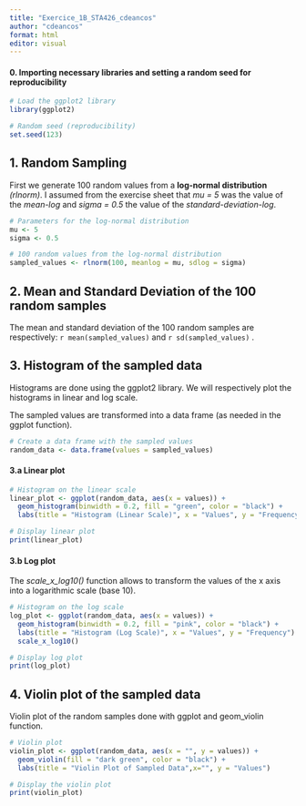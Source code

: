 ```yaml
---
title: "Exercice_1B_STA426_cdeancos"
author: "cdeancos"
format: html
editor: visual
---
```


#### 0. Importing necessary libraries and setting a random seed for reproducibility

```r
# Load the ggplot2 library
library(ggplot2)

# Random seed (reproducibility)
set.seed(123)
```

## 1. Random Sampling

First we generate 100 random values from a **log-normal distribution** *(rlnorm)*. I assumed from the exercise sheet that *mu = 5* was the value of the *mean-log* and *sigma = 0.5* the value of the *standard-deviation-log*.

```r
# Parameters for the log-normal distribution
mu <- 5
sigma <- 0.5

# 100 random values from the log-normal distribution
sampled_values <- rlnorm(100, meanlog = mu, sdlog = sigma)
```

## 2. Mean and Standard Deviation of the 100 random samples

The mean and standard deviation of the 100 random samples are respectively: `r mean(sampled_values)` and `r sd(sampled_values)` .

## 3. Histogram of the sampled data

Histograms are done using the ggplot2 library. We will respectively plot the histograms in linear and log scale.

The sampled values are transformed into a data frame (as needed in the ggplot function).

```r
# Create a data frame with the sampled values
random_data <- data.frame(values = sampled_values)
```

#### 3.a Linear plot

```r
# Histogram on the linear scale
linear_plot <- ggplot(random_data, aes(x = values)) +
  geom_histogram(binwidth = 0.2, fill = "green", color = "black") +
  labs(title = "Histogram (Linear Scale)", x = "Values", y = "Frequency")

# Display linear plot
print(linear_plot)
```

#### 3.b Log plot

The *scale_x\_log10()* function allows to transform the values of the x axis into a logarithmic scale (base 10).

```r
# Histogram on the log scale
log_plot <- ggplot(random_data, aes(x = values)) +
  geom_histogram(binwidth = 0.2, fill = "pink", color = "black") +
  labs(title = "Histogram (Log Scale)", x = "Values", y = "Frequency") +
  scale_x_log10()

# Display log plot
print(log_plot)
```

## 4. Violin plot of the sampled data

Violin plot of the random samples done with ggplot and geom_violin function.

```r
# Violin plot
violin_plot <- ggplot(random_data, aes(x = "", y = values)) +
  geom_violin(fill = "dark green", color = "black") +
  labs(title = "Violin Plot of Sampled Data",x="", y = "Values") 

# Display the violin plot
print(violin_plot)
```
